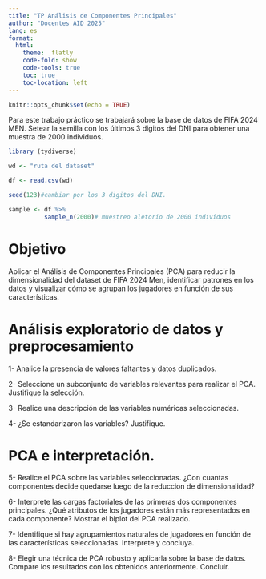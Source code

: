 ---
title: "TP Análisis de Componentes Principales"
author: "Docentes AID 2025"
lang: es
format:
  html:
    theme:  flatly
    code-fold: show
    code-tools: true
    toc: true
    toc-location: left
---

```{r setup, include=FALSE}
knitr::opts_chunk$set(echo = TRUE)
```

Para este trabajo práctico se trabajará sobre la base de datos de FIFA 2024 MEN. Setear la semilla con los últimos 3 digitos del DNI para obtener una muestra de 2000 individuos.

```{r}
library (tydiverse)

wd <- "ruta del dataset"

df <- read.csv(wd)

seed(123)#cambiar por los 3 digitos del DNI.

sample <- df %>% 
          sample_n(2000)# muestreo aletorio de 2000 individuos
```

# Objetivo

Aplicar el Análisis de Componentes Principales (PCA) para reducir la dimensionalidad del dataset de FIFA 2024 Men, identificar patrones en los datos y visualizar cómo se agrupan los jugadores en función de sus características.

# Análisis exploratorio de datos y preprocesamiento

1- Analice la presencia de valores faltantes y datos duplicados.

2- Seleccione un subconjunto de variables relevantes para realizar el PCA. Justifique la selección.

3- Realice una descripción de las variables numéricas seleccionadas.

4- ¿Se estandarizaron las variables? Justifique.

# PCA e interpretación.

5- Realice el PCA sobre las variables seleccionadas. ¿Con cuantas componentes decide quedarse luego de la reduccion de dimensionalidad? 

6- Interprete las cargas factoriales de las primeras dos componentes principales. ¿Qué atributos de los jugadores están más representados en cada componente? Mostrar el biplot del PCA realizado.

7- Identifique si hay agrupamientos naturales de jugadores en función de las características seleccionadas. Interprete y concluya.

8- Elegir una técnica de PCA robusto y aplicarla sobre la base de datos. Compare los resultados con los obtenidos anteriormente. Concluir.
